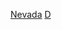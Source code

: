 {{United States topic|prefix=:Category:各年代}}
{{Commons category|Nevada by decade}}

[[Category:各年代美国各州|Nevada]]
[[Category:內華達州各時期歷史|D]]